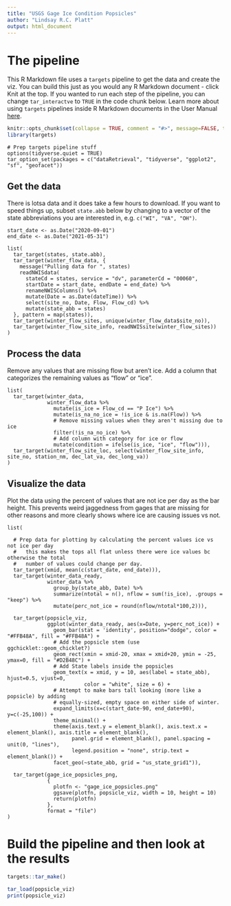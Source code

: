 ```yaml
---
title: "USGS Gage Ice Condition Popsicles"
author: "Lindsay R.C. Platt"
output: html_document
---
```


# The pipeline

This R Markdown file uses a `targets` pipeline to get the data and create the viz. You can build this just as you would any R Markdown document - click Knit at the top. If you wanted to run each step of the pipeline, you can change `tar_interactve` to `TRUE` in the code chunk below. Learn more about using `targets` pipelines inside R Markdown documents in the User Manual [here](https://books.ropensci.org/targets/markdown.html#pipeline).

```r
knitr::opts_chunk$set(collapse = TRUE, comment = "#>", message=FALSE, tar_interactive = FALSE)
library(targets)
```

```targets
# Prep targets pipeline stuff
options(tidyverse.quiet = TRUE)
tar_option_set(packages = c("dataRetrieval", "tidyverse", "ggplot2", "sf", "geofacet"))
```

## Get the data

There is lotsa data and it does take a few hours to download. If you want to speed things up, subset `state.abb` below by changing to a vector of the state abbreviations you are interested in, e.g. `c("WI", "VA", "OH")`.

```targets
start_date <- as.Date("2020-09-01")
end_date <- as.Date("2021-05-31")

list(
  tar_target(states, state.abb),
  tar_target(winter_flow_data, {
    message("Pulling data for ", states)
    readNWISdata(
      stateCd = states, service = "dv", parameterCd = "00060", 
      startDate = start_date, endDate = end_date) %>% 
      renameNWISColumns() %>% 
      mutate(Date = as.Date(dateTime)) %>% 
      select(site_no, Date, Flow, Flow_cd) %>% 
      mutate(state_abb = states)
  }, pattern = map(states)),
  tar_target(winter_flow_sites, unique(winter_flow_data$site_no)),
  tar_target(winter_flow_site_info, readNWISsite(winter_flow_sites))
)
```

## Process the data

Remove any values that are missing flow but aren't ice. Add a column that categorizes the remaining values as "flow" or "ice".

```targets
list(
  tar_target(winter_data, 
             winter_flow_data %>% 
               mutate(is_ice = Flow_cd == "P Ice") %>% 
               mutate(is_na_no_ice = !is_ice & is.na(Flow)) %>% 
               # Remove missing values when they aren't missing due to ice
               filter(!is_na_no_ice) %>% 
               # Add column with category for ice or flow
               mutate(condition = ifelse(is_ice, "ice", "flow"))),
  tar_target(winter_flow_site_loc, select(winter_flow_site_info, site_no, station_nm, dec_lat_va, dec_long_va))
)
```

## Visualize the data

Plot the data using the percent of values that are not ice per day as the bar height. This prevents weird jaggedness from gages that are missing for other reasons and more clearly shows where ice are causing issues vs not.

```targets
list(
  
  # Prep data for plotting by calculating the percent values ice vs not ice per day
  #   this makes the tops all flat unless there were ice values bc otherwise the total
  #   number of values could change per day.
  tar_target(xmid, mean(c(start_date, end_date))),
  tar_target(winter_data_ready, 
             winter_data %>% 
               group_by(state_abb, Date) %>% 
               summarize(ntotal = n(), nflow = sum(!is_ice), .groups = "keep") %>% 
               mutate(perc_not_ice = round(nflow/ntotal*100,2))),
  
  tar_target(popsicle_viz, 
             ggplot(winter_data_ready, aes(x=Date, y=perc_not_ice)) +
               geom_bar(stat = 'identity', position="dodge", color = "#FFB48A", fill = "#FFB48A") +
               # Add the popsicle stem (use ggchicklet::geom_chicklet?)
               geom_rect(xmin = xmid-20, xmax = xmid+20, ymin = -25, ymax=0, fill = "#D2B48C") +
               # Add State labels inside the popsicles
               geom_text(x = xmid, y = 10, aes(label = state_abb), hjust=0.5, vjust=0, 
                         color = "white", size = 6) +
               # Attempt to make bars tall looking (more like a popsicle) by adding 
               # equally-sized, empty space on either side of winter.
               expand_limits(x=c(start_date-90, end_date+90), y=c(-25,100)) +
               theme_minimal() +
               theme(axis.text.y = element_blank(), axis.text.x = element_blank(), axis.title = element_blank(),
                     panel.grid = element_blank(), panel.spacing = unit(0, "lines"), 
                     legend.position = "none", strip.text = element_blank()) +
               facet_geo(~state_abb, grid = "us_state_grid1")),
  
  tar_target(gage_ice_popsicles_png, 
             {
               plotfn <- "gage_ice_popsicles.png"
               ggsave(plotfn, popsicle_viz, width = 10, height = 10)
               return(plotfn)
             },
             format = "file")
)

```

# Build the pipeline and then look at the results

```r
targets::tar_make()
```

```r
tar_load(popsicle_viz)
print(popsicle_viz)
```
